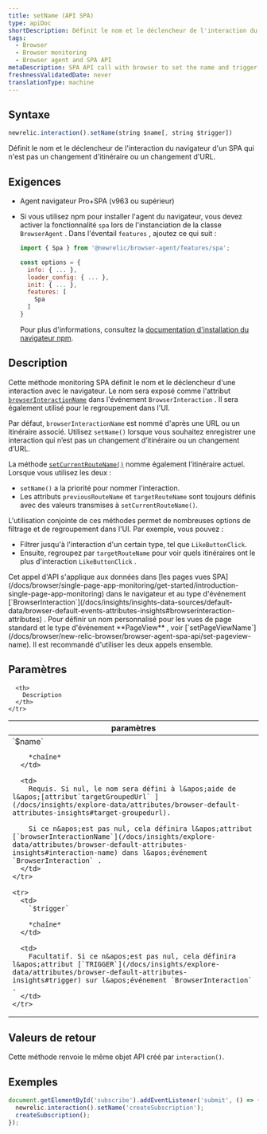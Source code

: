 ```yaml
---
title: setName (API SPA)
type: apiDoc
shortDescription: Définit le nom et le déclencheur de l'interaction du navigateur d'un SPA qui n'est pas un changement d'itinéraire ou un changement d'URL.
tags:
  - Browser
  - Browser monitoring
  - Browser agent and SPA API
metaDescription: SPA API call with browser to set the name and trigger of a browser interaction that is not a route change or URL change.
freshnessValidatedDate: never
translationType: machine
---
```


## Syntaxe

```js
newrelic.interaction().setName(string $name[, string $trigger])
```

Définit le nom et le déclencheur de l&apos;interaction du navigateur d&apos;un SPA qui n&apos;est pas un changement d&apos;itinéraire ou un changement d&apos;URL.

## Exigences

* Agent navigateur Pro+SPA (v963 ou supérieur)

* Si vous utilisez npm pour installer l&apos;agent du navigateur, vous devez activer la fonctionnalité `spa` lors de l&apos;instanciation de la classe `BrowserAgent` . Dans l&apos;éventail `features` , ajoutez ce qui suit :

  ```js
  import { Spa } from '@newrelic/browser-agent/features/spa';

  const options = {
    info: { ... },
    loader_config: { ... },
    init: { ... },
    features: [
      Spa
    ]
  }
  ```

  Pour plus d&apos;informations, consultez la [documentation d&apos;installation du navigateur npm](https://www.npmjs.com/package/@newrelic/browser-agent#new-relic-browser-agent).

## Description

Cette méthode monitoring SPA définit le nom et le déclencheur d&apos;une interaction avec le navigateur. Le nom sera exposé comme l&apos;attribut [`browserInteractionName`](/docs/insights/explore-data/attributes/browser-default-attributes-insights#interaction-name) dans l&apos;événement `BrowserInteraction` . Il sera également utilisé pour le regroupement dans l&apos;UI.

Par défaut, `browserInteractionName` est nommé d&apos;après une URL ou un itinéraire associé. Utilisez `setName()` lorsque vous souhaitez enregistrer une interaction qui n’est pas un changement d’itinéraire ou un changement d’URL.

La méthode [`setCurrentRouteName()`](/docs/browser/new-relic-browser/browser-agent-apis/browser-spa-api-newrelicsetcurrentroutename) nomme également l&apos;itinéraire actuel. Lorsque vous utilisez les deux :

* `setName()` a la priorité pour nommer l&apos;interaction.
* Les attributs `previousRouteName` et `targetRouteName` sont toujours définis avec des valeurs transmises à `setCurrentRouteName()`.

L&apos;utilisation conjointe de ces méthodes permet de nombreuses options de filtrage et de regroupement dans l&apos;UI. Par exemple, vous pouvez :

* Filtrer jusqu&apos;à l&apos;interaction d&apos;un certain type, tel que `LikeButtonClick`.
* Ensuite, regroupez par `targetRouteName` pour voir quels itinéraires ont le plus d&apos;interaction `LikeButtonClick` .

<Callout variant="tip">
  Cet appel d&apos;API s&apos;applique aux données dans [les pages vues SPA](/docs/browser/single-page-app-monitoring/get-started/introduction-single-page-app-monitoring) dans le navigateur et au type d&apos;événement [`BrowserInteraction`](/docs/insights/insights-data-sources/default-data/browser-default-events-attributes-insights#browserinteraction-attributes) . Pour définir un nom personnalisé pour les vues de page standard et le type d&apos;événement <DNT>**PageView**</DNT> , voir [`setPageViewName`](/docs/browser/new-relic-browser/browser-agent-spa-api/set-pageview-name). Il est recommandé d&apos;utiliser les deux appels ensemble.
</Callout>

## Paramètres

<table>
  <thead>
    <tr>
      <th width="25%">
        paramètres
      </th>

      <th>
        Description
      </th>
    </tr>
  </thead>

  <tbody>
    <tr>
      <td>
        `$name`

        *chaîne*
      </td>

      <td>
        Requis. Si nul, le nom sera défini à l&apos;aide de l&apos;[attribut`targetGroupedUrl` ](/docs/insights/explore-data/attributes/browser-default-attributes-insights#target-groupedurl).

        Si ce n&apos;est pas nul, cela définira l&apos;attribut [`browserInteractionName`](/docs/insights/explore-data/attributes/browser-default-attributes-insights#interaction-name) dans l&apos;événement `BrowserInteraction` .
      </td>
    </tr>

    <tr>
      <td>
        `$trigger`

        *chaîne*
      </td>

      <td>
        Facultatif. Si ce n&apos;est pas nul, cela définira l&apos;attribut [`TRIGGER`](/docs/insights/explore-data/attributes/browser-default-attributes-insights#trigger) sur l&apos;événement `BrowserInteraction` .
      </td>
    </tr>
  </tbody>
</table>

## Valeurs de retour

Cette méthode renvoie le même objet API créé par `interaction()`.

## Exemples

```js
document.getElementById('subscribe').addEventListener('submit', () => {
  newrelic.interaction().setName('createSubscription');
  createSubscription();
});
```